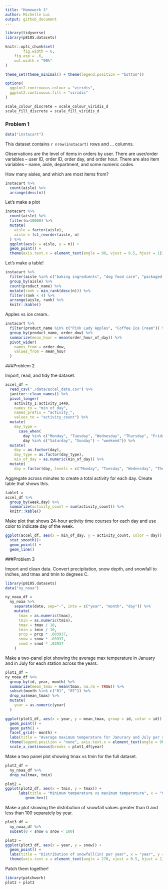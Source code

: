 ```yaml
---
title: "Homework 3"
author: Michelle Lui
output: github_document
---
```


```r
library(tidyverse)
library(p8105.datasets)

knitr::opts_chunk$set(
        fig.width = 6,
    fig.asp = .6,
    out.width = "90%"
)

theme_set(theme_minimal() + theme(legend.position = "bottom"))

options(
  ggplot2.continuous.colour = "viridis",
  ggplot2.continuous.fill = "viridis"
)

scale_colour_discrete = scale_colour_viridis_d
scale_fill_discrete = scale_fill_viridis_d
```

### Problem 1

```r
data("instacart")
```

This dataset contains `r nrow(instacart)` rows and ... columns. 

Observations are the level of items in orders by user. There are user/order variables -- user ID, order ID, order day, and order hour. There are also item variables -- name, aisle, department, and some numeric codes. 

How many aisles, and which are most items from?

```r
instacart %>%
  count(aisle) %>%
  arrange(desc(n))
```

Let's make a plot

```r
instacart %>%
  count(aisle) %>%
  filter(n>10000) %>%
  mutate(
    aisle = factor(aisle),
    aisle = fct_reorder(aisle, n)
  ) %>%
  ggplot(aes(x = aisle, y = n)) +
  geom_point() +
  theme(axis.text.x = element_text(angle = 90, vjust = 0.5, hjust = 1))
```

Let's make a table!

```r
instacart %>%
  filter(aisle %in% c("baking ingredients", "dog food care", "packaged vegetables fruits")) %>%
  group_by(aisle) %>%
  count(product_name) %>%
  mutate(rank = min_rank(desc(n))) %>%
  filter(rank < 4) %>%
  arrange(aisle, rank) %>%
  knitr::kable()
```

Apples vs ice cream..

```r
instacart %>%
  filter(product_name %in% c("Pink Lady Apples", "Coffee Ice Cream")) %>%
  group_by(product_name, order_dow) %>%
  summarize(mean_hour = mean(order_hour_of_day)) %>%
  pivot_wider(
    names_from = order_dow,
    values_from = mean_hour
  )
```

###Problem 2

Import, read, and tidy the dataset.

```r
accel_df = 
  read_csv("./data/accel_data.csv") %>%
  janitor::clean_names() %>%
  pivot_longer(
    activity_1:activity_1440,
    names_to = "min_of_day",
    names_prefix = "activity_",
    values_to = "activity_count") %>%
  mutate(
    day_type = 
      case_when(
        day %in% c("Monday", "Tuesday", "Wednesday", "Thursday", "Friday") ~ "weekday",
        day %in% c("Saturday", "Sunday") ~ "weekend")) %>%
  mutate(
    day = as.factor(day),
    day_type = as.factor(day_type),
    min_of_day = as.numeric(min_of_day)) %>%
  mutate(
    day = factor(day, levels = c("Monday", "Tuesday", "Wednesday", "Thursday", "Friday", "Saturday", "Sunday")))

```


Aggregate across minutes to create a total activity for each day. Create table that shows this. 

```r
table1 = 
accel_df %>%
  group_by(week,day) %>%
  summarize(activity_count = sum(activity_count)) %>%
  knitr::kable()
```

Make plot that shows 24-hour activity time courses for each day and use color to indicate day of the week. 

```r
ggplot(accel_df, aes(x = min_of_day, y = activity_count, color = day)) +
  stat_smooth()+
  geom_point() +
  geom_line()
```

###Problem 3

Import and clean data. Convert precipitation, snow depth, and snowfall to inches, and tmax and tmin to degrees C.

```r
library(p8105.datasets)
data("ny_noaa")

ny_noaa_df = 
  ny_noaa %>%
    separate(date, sep="-", into = c("year", "month", "day")) %>%
    mutate(
      tmax = as.numeric(tmax),
      tmin = as.numeric(tmin),
      tmax = tmax / 10,
      tmin = tmin / 10,
      prcp = prcp * .003937,
      snow = snow * .03937,
      snwd = snwd * .03937
    )

```

Make a two-panel plot showing the average max temperature in January and in July for each station across the years.

```r
plot1_df = 
ny_noaa_df %>%
  group_by(id, year, month) %>%
  summarize(mean_tmax = mean(tmax, na.rm = TRUE)) %>%
  subset(month %in% c("01", "07")) %>%
  drop_na(mean_tmax) %>%
  mutate(
    year = as.numeric(year)
  )

ggplot(plot1_df, aes(x = year, y = mean_tmax, group = id, color = id)) +
  geom_point() +
  geom_path() +
  facet_grid(~ month) + 
  labs(title = "Average maximum temperature for Janurary and July per year", x = "year", y = "Average max temperature (C)") +
  theme(legend.position = "none", axis.text.x = element_text(angle = 90, vjust = 0.5, hjust = 1)) +
  scale_x_continuous(breaks = plot1_df$year)
```

Make a two panel plot showing tmax vs tmin for the full dataset.

```r
plot2_df = 
  ny_noaa_df %>%
  drop_na(tmax, tmin)

plot2 = 
ggplot(plot2_df, aes(x = tmin, y = tmax)) +
      labs(title = "Minimum temperature vs maximum temperature", x = "minimum temperature (C)", y = "maximum temperature (C)") +
         geom_hex()
```

Make a plot showing the distribution of snowfall values greater than 0 and less than 100 separately by year.

```r
plot3_df = 
  ny_noaa_df %>%
  subset(0 < snow & snow < 100)

plot3 = 
ggplot(plot3_df, aes(x = year, y = snow)) +
  geom_point() +
  labs(title = "Distribution of snowfall(in) per year", x = "year", y = "snowfall (in)") +
  theme(axis.text.x = element_text(angle = 270, vjust = 0.5, hjust = 1))
```

Patch them together!

```r
library(patchwork)
plot2 + plot3
```


